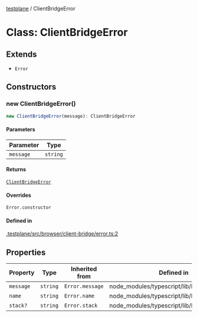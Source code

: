[testplane](../README.mdx) / ClientBridgeError

# Class: ClientBridgeError

## Extends

- `Error`

## Constructors

### new ClientBridgeError()

```ts
new ClientBridgeError(message): ClientBridgeError
```

#### Parameters

| Parameter | Type |
| ------ | ------ |
| `message` | `string` |

#### Returns

[`ClientBridgeError`](ClientBridgeError.mdx)

#### Overrides

`Error.constructor`

#### Defined in

[.testplane/src/browser/client-bridge/error.ts:2](https://github.com/gemini-testing/testplane/blob/57d0b182c37e21d8bdf52acbb137a028841767af/src/browser/client-bridge/error.ts#L2)

## Properties

| Property | Type | Inherited from | Defined in |
| ------ | ------ | ------ | ------ |
| `message` | `string` | `Error.message` | node\_modules/typescript/lib/lib.es5.d.ts:1077 |
| `name` | `string` | `Error.name` | node\_modules/typescript/lib/lib.es5.d.ts:1076 |
| `stack?` | `string` | `Error.stack` | node\_modules/typescript/lib/lib.es5.d.ts:1078 |
